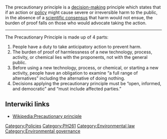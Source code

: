 The precautionary principle is a [[decision-making]] principle which states that if an action or [[policy]] might cause severe or irreversible harm to the public, in the absence of a [[scientific consensus]] that harm would not ensue, the burden of proof falls on those who would advocate taking the action.

----

The Precautionary Principle is made up of 4 parts:
# People have a duty to take anticipatory action to prevent harm. 
# The burden of proof of harmlessness of a new technology, process, activity, or chemical lies with the proponents, not with the general public. 
# Before using a new technology, process, or chemical, or starting a new activity, people have an obligation to examine “a full range of alternatives” including the alternative of doing nothing. 
#Decisions applying the precautionary principle must be “open, informed, and democratic” and “must include affected parties.” 

== Interwiki links ==

* [[Wikipedia:Precautionary principle]]

[[Category:Policies]]
[[Category:PH261]]
[[Category:Environmental law]]
[[Category:Environmental governance]]